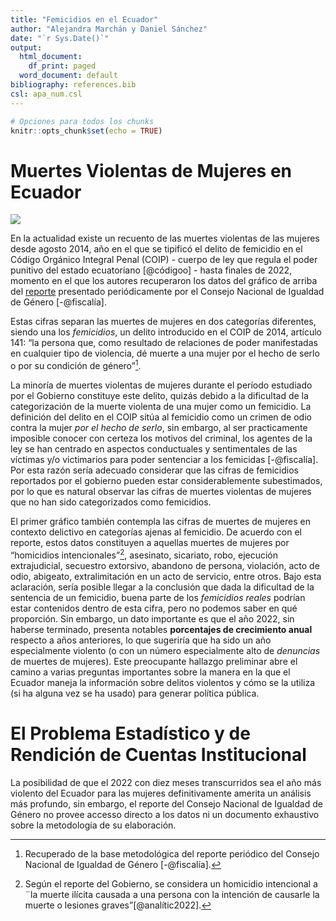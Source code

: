 ```yaml
---
title: "Femicidios en el Ecuador"
author: "Alejandra Marchán y Daniel Sánchez"
date: "`r Sys.Date()`"
output:
  html_document:
    df_print: paged
  word_document: default
bibliography: references.bib
csl: apa_num.csl
---
```


```r
# Opciones para todos los chunks
knitr::opts_chunk$set(echo = TRUE)
```

# Muertes Violentas de Mujeres en Ecuador

![](images/graf1-femicidios-vs-otros.png)

En la actualidad existe un recuento de las muertes violentas de las mujeres desde agosto 2014, año en el que se tipificó el delito de femicidio en el Código Orgánico Integral Penal (COIP) - cuerpo de ley que regula el poder punitivo del estado ecuatoriano [@códigoo] - hasta finales de 2022, momento en el que los autores recuperaron los datos del gráfico de arriba del [reporte](https://www.fiscalia.gob.ec/analitica-muertes-de-mujeres-en-contexto-delictivo/) presentado periódicamente por el Consejo Nacional de Igualdad de Género [-@fiscalía].

Estas cifras separan las muertes de mujeres en dos categorías diferentes, siendo una los *femicidios*, un delito introducido en el COIP de 2014, artículo 141: "la persona que, como resultado de relaciones de poder manifestadas en cualquier tipo de violencia, dé muerte a una mujer por el hecho de serlo o por su condición de género"[^1].

[^1]: Recuperado de la base metodológica del reporte periódico del Consejo Nacional de Igualdad de Género [-@fiscalía].

La minoría de muertes violentas de mujeres durante el período estudiado por el Gobierno constituye este delito, quizás debido a la dificultad de la categorización de la muerte violenta de una mujer como un femicidio. La definición del delito en el COIP sitúa al femicidio como un crimen de odio contra la mujer *por el hecho de serlo*, sin embargo, al ser practicamente imposible conocer con certeza los motivos del criminal, los agentes de la ley se han centrado en aspectos conductuales y sentimentales de las víctimas y/o victimarios para poder sentenciar a los femicidas [-@fiscalía]. Por esta razón sería adecuado considerar que las cifras de femicidios reportados por el gobierno pueden estar considerablemente subestimados, por lo que es natural observar las cifras de muertes violentas de mujeres que no han sido categorizados como femicidios.

El primer gráfico también contempla las cifras de muertes de mujeres en contexto delictivo en categorías ajenas al femicidio. De acuerdo con el reporte, estos datos constituyen a aquellas muertes de mujeres por "homicidios intencionales"[^2], asesinato, sicariato, robo, ejecución extrajudicial, secuestro extorsivo, abandono de persona, violación, acto de odio, abigeato, extralimitación en un acto de servicio, entre otros. Bajo esta aclaración, sería posible llegar a la conclusión que dada la dificultad de la sentencia de un femicidio, buena parte de los *femicidios reales* podrían estar contenidos dentro de esta cifra, pero no podemos saber en qué proporción. Sin embargo, un dato importante es que el año 2022, sin haberse terminado, presenta notables **porcentajes de crecimiento anual** respecto a años anteriores, lo que sugeriría que ha sido un año especialmente violento (o con un número especialmente alto de *denuncias* de muertes de mujeres). Este preocupante hallazgo preliminar abre el camino  a varias preguntas importantes sobre la manera en la que el Ecuador maneja la información sobre delitos violentos y cómo se la utiliza (si ha alguna vez se ha usado) para generar política pública. 

[^2]: Según el reporte del Gobierno, se considera un homicidio intencional a ¨la muerte ilícita causada a una persona con la intención de causarle la muerte o lesiones graves"[@analític2022].

# El Problema Estadístico y de Rendición de Cuentas Institucional

La posibilidad de que el 2022 con diez meses transcurridos sea el año más violento del Ecuador para las mujeres definitivamente amerita un análisis más profundo, sin embargo, el reporte del Consejo Nacional de Igualdad de Género no provee accesso directo a los datos ni un documento exhaustivo sobre la metodología de su elaboración.  
